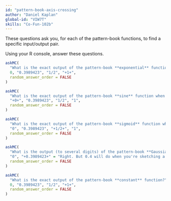 ```yaml
---
id: "pattern-book-axis-crossing"
author: "Daniel Kaplan"
global-id: "VIW7T"
skills: "Co-Fun-102b"
---
```


These questions ask you, for each of the pattern-book functions, to find a specific input/output pair. 


Using your R console, answer these questions.

```r
askMC(
  "What is the exact output of the pattern-book **exponential** function when the input is $x=0$?",
  0, "0.3989423", "1/2", "+1+",
  random_answer_order = FALSE
)
```

```r
askMC(
  "What is the exact output of the pattern-book **sine** function when the input is $x=0$?",
  "+0+", "0.3989423", "1/2", "1",
  random_answer_order = FALSE
)
```



```r
askMC(
  "What is the exact output of the pattern-book **sigmoid** function when the input is $x=0$?",
  "0", "0.3989423", "+1/2+", "1",
  random_answer_order = FALSE
)
```

```r
askMC(
  "What is the output (to several digits) of the pattern-book **Gaussian** function when the input is $x=0$?",
  "0", "+0.3989423+" = "Right. But 0.4 will do when you're sketching a graph.", "1/2", "1",
  random_answer_order = FALSE
)
```


```r
askMC(
  "What is the exact output of the pattern-book **constant** function?",
  0, "0.3989423", "1/2", "+1+",
  random_answer_order = FALSE
)
```


